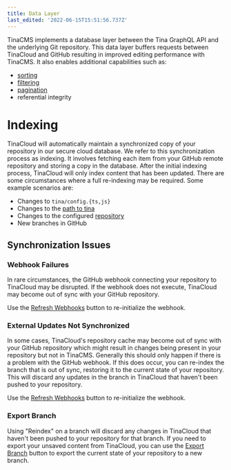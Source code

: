 ```yaml
---
title: Data Layer
last_edited: '2022-06-15T15:51:56.737Z'
---
```


TinaCMS implements a database layer between the Tina GraphQL API and the
underlying Git repository. This data layer buffers requests between TinaCloud and GitHub resulting in improved editing performance with TinaCMS. It also enables additional capabilities such as:

- [sorting](/docs/graphql/queries/advanced/sorting/)
- [filtering](/docs/graphql/queries/advanced/filter-documents/)
- [pagination](/docs/graphql/queries/advanced/pagination/)
- referential integrity

# Indexing

TinaCloud will automatically maintain a synchronized copy of your repository in our
secure cloud database. We refer to this synchronization process as indexing. It involves fetching each item from your
GitHub remote repository and storing a copy in the database. After the initial indexing process, TinaCloud will only
index content that has been updated. There are some circumstances where a full re-indexing may be required. Some example
scenarios are:

- Changes to `tina/config.{ts,js}`
- Changes to the [path to tina](/docs/tinacloud/dashboard/projects/#path-to-tina)
- Changes to the configured [repository](/docs/tinacloud/dashboard/projects/#changing-the-repository)
- New branches in GitHub

## Synchronization Issues

### Webhook Failures

In rare circumstances, the GitHub webhook connecting your repository to TinaCloud may be disrupted. If the webhook does
not execute, TinaCloud may become out of sync with your GitHub repository.

Use the [Refresh Webhooks](/docs/tinacloud/dashboard/projects/#refresh-webhooks) button to re-initialize the webhook.

### External Updates Not Synchronized

In some cases, TinaCloud's repository cache may become out of sync with your GitHub repository which might result in
changes being present in your repository but not in TinaCMS. Generally this should only happen if there is a problem
with the GitHub webhook. If this does occur, you can re-index the branch that is out of sync, restoring it to the current
state of your repository. This will discard any updates in the branch in TinaCloud that haven't been pushed to your repository.

Use the [Refresh Webhooks](/docs/tinacloud/dashboard/projects/#refresh-webhooks) button to re-initialize the webhook.

### Export Branch

Using "Reindex" on a branch will discard any changes in
TinaCloud that haven't been pushed to your repository for that branch. If you need to export your unsaved content from TinaCloud, you
can use the [Export Branch](/docs/tinacloud/dashboard/projects/#export-branch) button to export the current state of
your repository to a new branch.
